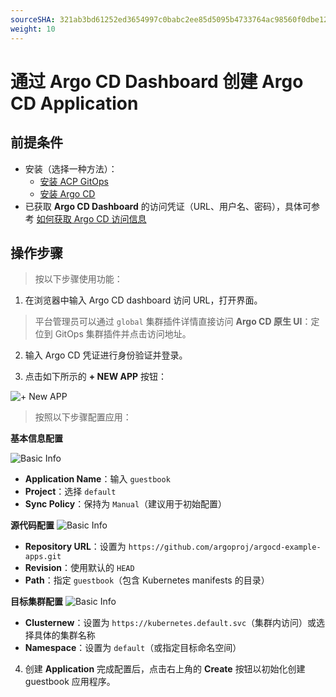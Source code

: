 ```yaml
---
sourceSHA: 321ab3bd61252ed3654997c0babc2ee85d5095b4733764ac98560f0dbe126137
weight: 10
---
```


# 通过 Argo CD Dashboard 创建 Argo CD Application

## 前提条件

- 安装（选择一种方法）：
  - [安装 ACP GitOps](../install_gitops/install_gitops_plugin.mdx)
  - [安装 Argo CD](../install_gitops/install_argocd_opeator.mdx)
- 已获取 **Argo CD Dashboard** 的访问凭证（URL、用户名、密码），具体可参考 [如何获取 Argo CD 访问信息](./argocd_info.mdx)

## 操作步骤

> 按以下步骤使用功能：

1. 在浏览器中输入 Argo CD dashboard 访问 URL，打开界面。

> 平台管理员可以通过 `global` 集群插件详情直接访问 **Argo CD 原生 UI**：定位到 GitOps 集群插件并点击访问地址。

2. 输入 Argo CD 凭证进行身份验证并登录。

3. 点击如下所示的 **+ NEW APP** 按钮：

![+ New APP](../assets/new_app_button.png)

> 按照以下步骤配置应用：

**基本信息配置**

![Basic Info](../assets/new_app_button_info.png)

- **Application Name**：输入 `guestbook`
- **Project**：选择 `default`
- **Sync Policy**：保持为 `Manual`（建议用于初始配置）

**源代码配置**
![Basic Info](../assets/new_app_button_source.png)

- **Repository URL**：设置为 `https://github.com/argoproj/argocd-example-apps.git`
- **Revision**：使用默认的 `HEAD`
- **Path**：指定 `guestbook`（包含 Kubernetes manifests 的目录）

**目标集群配置**
![Basic Info](../assets/new_app_button_repo.png)

- **Clusternew**：设置为 `https://kubernetes.default.svc`（集群内访问）或选择具体的集群名称
- **Namespace**：设置为 `default`（或指定目标命名空间）

4. 创建 **Application**
   完成配置后，点击右上角的 **Create** 按钮以初始化创建 guestbook 应用程序。
